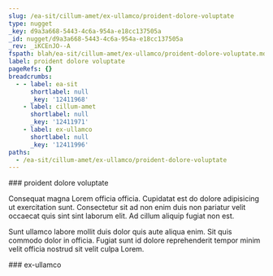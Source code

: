 ```yaml
---
slug: /ea-sit/cillum-amet/ex-ullamco/proident-dolore-voluptate
type: nugget
_key: d9a3a668-5443-4c6a-954a-e18cc137505a
_id: nugget/d9a3a668-5443-4c6a-954a-e18cc137505a
_rev: _iKCEnJO--A
fspath: blah/ea-sit/cillum-amet/ex-ullamco/proident-dolore-voluptate.md
label: proident dolore voluptate
pageRefs: {}
breadcrumbs:
  - - label: ea-sit
      shortlabel: null
      _key: '12411968'
    - label: cillum-amet
      shortlabel: null
      _key: '12411971'
    - label: ex-ullamco
      shortlabel: null
      _key: '12411996'
paths:
  - /ea-sit/cillum-amet/ex-ullamco/proident-dolore-voluptate
---
```


<NuggetArea>
<Nugget slug="/ea-sit/cillum-amet/ex-ullamco/proident-dolore-voluptate" type="nugget" _key="d9a3a668-5443-4c6a-954a-e18cc137505a" _id="nugget/d9a3a668-5443-4c6a-954a-e18cc137505a" _rev="_iKCEnJO--A" fspath="blah/ea-sit/cillum-amet/ex-ullamco/proident-dolore-voluptate.md" label="proident dolore voluptate" paths="/ea-sit/cillum-amet/ex-ullamco/proident-dolore-voluptate">
<NuggetBody>
### proident dolore voluptate

Consequat magna Lorem officia officia. Cupidatat est do dolore adipisicing ut exercitation sunt. Consectetur sit ad non enim duis non pariatur velit occaecat quis sint sint laborum elit. Ad cillum aliquip fugiat non est.

Sunt ullamco labore mollit duis dolor quis aute aliqua enim. Sit quis commodo dolor in officia. Fugiat sunt id dolore reprehenderit tempor minim velit officia nostrud sit velit culpa Lorem.

</NuggetBody>
<Breadcrumbs>
<Crumbs>
<Crumb _key="12411968" label="ea-sit" /><Crumb _key="12411971" label="cillum-amet" /><Crumb _key="12411996" label="ex-ullamco" />
</Crumbs>
</Breadcrumbs>
</Nugget>

<NuggetsInbound>
</NuggetsInbound>
<NuggetsOutbound>
</NuggetsOutbound>
</NuggetArea>
<PassagesInbound>
<Passage direction="inbound" type="passage" _key="12411996" _id="passage/12411996" _rev="_iKCEnJO---" label="ex-ullamco" passage="ex-ullamco" fspath="blah/ea-sit/cillum-amet/ex-ullamco" paths="/ea-sit/cillum-amet/ex-ullamco" slug="/ea-sit/cillum-amet/ex-ullamco">
<NuggetBody>
### ex-ullamco

</NuggetBody>
<Breadcrumbs>
<Crumbs>
<Crumb _key="12411968" label="ea-sit" /><Crumb _key="12411971" label="cillum-amet" />
</Crumbs>
</Breadcrumbs>
</Passage>

</PassagesInbound>
<PassagesOutbound>
</PassagesOutbound>